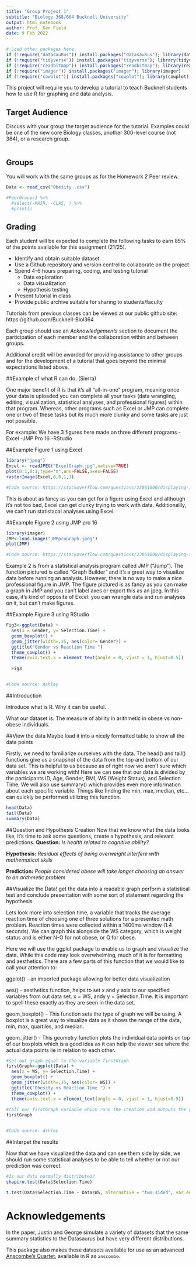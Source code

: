 ```yaml
---
title: "Group Project 1"
subtitle: "Biology 368/664 Bucknell University"
output: html_notebook
author: Prof. Ken Field
date: 9 Feb 2022
---
```


```r
# Load other packages here.
if (!require("datasauRus")) install.packages("datasauRus"); library(datasauRus)
if (!require("tidyverse")) install.packages("tidyverse"); library(tidyverse)
if (!require("readbitmap")) install.packages("readbitmap"); library(readbitmap)
if (!require("imager")) install.packages("imager"); library(imager)
if (!require("cowplot")) install.packages("cowplot"); library(cowplot)
```

This project will require you to develop a tutorial to teach Bucknell students how to use R for graphing and data analysis. 

## Target Audience

Discuss with your group the target audience for the tutorial. 
Examples could be one of the new core Biology classes, another 300-level course (not 364), or a research group. 

```r

```

## Groups

You will work with the same groups as for the Homework 2 Peer review. 

```r
Data <- read_csv("0besity .csv")

#PeerGroups1 %>% 
  #select(-MAJR, -CLAS, ) %>%
  #print()
```

## Grading

Each student will be expected to complete the following tasks to earn 85% of the points available for this assignment (21/25).

- Identify and obtain suitable dataset
- Use a Github repository and version control to collaborate on the project
- Spend 4-6 hours preparing, coding, and testing tutorial
  + Data exploration
  + Data visualization
  + Hypothesis testing
- Present tutorial in class
- Provide public archive suitable for sharing to students/faculty

Tutorials from previous classes can be viewed at our public github site: https://github.com/Bucknell-Biol364

Each group should use an *Acknowledgements* section to document the participation of each member and the collaboration within and between groups.

Additional credit will be awarded for providing assistance to other groups and for the development of a tutorial that goes beyond the minimal expectations listed above.


##Example of what R can do. (Sierra)

One major benefit of R is that it's all "all-in-one" program, meaning once your data is uploaded you can complete all your tasks (data wrangling, editing, visualization, statistical analyses, and professional figures) within that program.
Whereas, other programs such as Excel or JMP can complete one or two of these tasks but its much more clunky and some tasks are just not possible. 

For example: 
We have 3 figures here made on three different programs
-Excel
-JMP Pro 16
-RStudio

##Example Figure 1 using Excel
```r
library("jpeg")
Excel <- readJPEG("ExcelGraph.jpg",native=TRUE)
plot(0:1,0:1,type="n",ann=FALSE,axes=FALSE)
rasterImage(Excel,0,0,1,1)

#Code source: https://stackoverflow.com/questions/23861000/displaying-images-in-r-in-version-3-1-0
```
This is about as fancy as you can get for a figure using Excel and although it's not too bad, Excel can get clunky trying to work with data. Additionallly, we can't run statistacal analyses using Excel.

##Example Figure 2 using JMP pro 16
```r

library(imager)
JMP<-load.image("JMPproGraph.jpeg")
plot(JMP)

#Code source: https://stackoverflow.com/questions/23861000/displaying-images-in-r-in-version-3-1-0
```
Example 2 is from a statistical analysis program called JMP ("Jump"). The function pictured is called "Graph Builder" and it's a great way to visualize data before running an analysis. However, there is no way to make a nice professional figure in JMP. The figure pictured is as fancy as you can make a graph in JMP and you can't label axes or export this as an jpeg. In this case, it's kind of opposite of Excel: you can wrangle data and run analyses on it, but can't make figures.

##Example Figure 3 using RStudio
```r

Fig3<-ggplot(Data) +
  aes(x = Gender, y= Selection.Time) +
  geom_boxplot() +
  geom_jitter(width=.15, aes(color= Gender)) +
  ggtitle("Gender vs Reaction Time ") 
  theme_cowplot() +
  theme(axis.text.x = element_text(angle = 0, vjust = 1, hjust=0.5))
  
  Fig3


#Code source: Ashley
```
##Introduction

Introduce what is R. Why it can be useful.

What our dataset is. The measure of ability in arithmetic in obese vs non-obese individuals.

##View the data
Maybe load it into a nicely formatted table to show all the data points

Firstly, we need to familiarize ourselves with the data. The head() and tail() functions give us a snapshot of the data from the top and bottom of our data set. This is helpful to us because as of right now we aren't sure which variables we are working with!
Here we can see that our data is divided by the participants ID, Age, Gender, BMI, WS (Weight Status), and Selection Time. We will also use summary() which provides even more information about each specific variable. Things like finding the min, max, median, etc... can quickly be performed utilizing this function.
```r
head(Data)
tail(Data)
summary(Data)
```




##Question and Hypothesis Creation
Now that we know what the data looks like, it's time to ask some questions, create a hypothesis, and relevant predictions. 
**Question:** *Is health related to cognitive ability?*

**Hypothesis:** *Residual effects of being overweight interfere with mathematical skills*

**Prediction:** *People considered obese will take longer choosing an answer to an arithmetic problem*


##Visualize the Data!
get the data into a readable graph
perform a statistical test and conclude presentation with some sort of statement regarding the hypothesis



Lets look more into selection time, a variable that tracks the average reaction time of choosing one of three solutions for a presented math problem. Reaction times were collected within a 1400ms window (1.4 seconds). We can graph this alongside the WS category, which is weight status and is either N-O for not obese, or O for obese. 

Here we will use the ggplot package to enable us to graph and visualize the data. While this code may look overwhelming, much of it is for formatting and aesthetics. There are a few parts of this function that we would like to call your attention to:

ggplot() - an imported package allowing for better data visualization

aes() - aesthetics function, helps to set x and y axis to our specified variables from out data set. x = WS, andy y = Selection.Time. It is important to spell these exactly as they are seen in the data set. 

geom_boxplot() - This function sets the type of graph we will be using. A boxplot is a great way to visualize data as it shows the range of the data, min, max, quartiles, and median. 

geom_jitter() - This geometry function plots the individual data points on top of our boxplots which is a good idea as it can help the viewer see where the actual data points lie in relation to each other. 


```r
#set out graph equal to the variable firstGraph
firstGraph<-ggplot(Data) +
  aes(x = WS, y= Selection.Time) +
  geom_boxplot() +
  geom_jitter(width=.15, aes(color= WS)) +
  ggtitle("Obesity vs Reaction Time ") +
  theme_cowplot() +
  theme(axis.text.x = element_text(angle = 0, vjust = 1, hjust=0.5))
  
#call our firstGraph variable which runs the creation and outputs the graph
firstGraph


#Code source: Ashley

```


##Interpet the results

Now that we have visualized the data and can see them side by side, we should run some statistical analyses to be able to tell whether or not our prediction was correct. 

```r
#Is our data normally distributed?
shapiro.test(Data$Selection.Time)

```


```r

t.test(Data$Selection.Time ~ Data$WS, alternative = "two.sided", var.equal = FALSE)

```





# Acknowledgements


In the paper, Justin and George simulate a variety of datasets that the same summary statistics to the Datasaurus but have very different distributions. 

This package also makes these datasets available for use as an advanced [Anscombe's Quartet](https://en.wikipedia.org/wiki/Anscombe%27s_quartet), available in R as `anscombe`.
